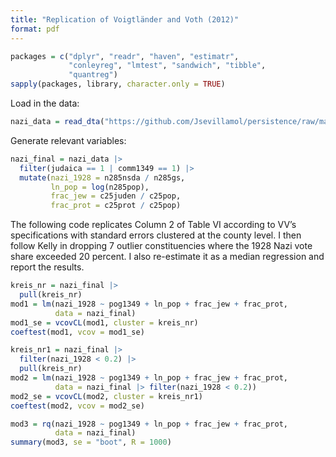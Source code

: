 ```yaml
---
title: "Replication of Voigtländer and Voth (2012)"
format: pdf
---
```


```r
packages = c("dplyr", "readr", "haven", "estimatr", 
             "conleyreg", "lmtest", "sandwich", "tibble",
             "quantreg")
sapply(packages, library, character.only = TRUE)
```

Load in the data:

```r
nazi_data = read_dta("https://github.com/Jsevillamol/persistence/raw/master/datasets/5_voigthlander_and_voth_2012_data/Dataset_QJE_Replicate_with_Cities.dta")
```

Generate relevant variables:

```r
nazi_final = nazi_data |>
  filter(judaica == 1 | comm1349 == 1) |>
  mutate(nazi_1928 = n285nsda / n285gs,
         ln_pop = log(n285pop),
         frac_jew = c25juden / c25pop,
         frac_prot = c25prot / c25pop)
```

The following code replicates Column 2 of Table VI according to VV's
specifications with standard errors clustered at the county level. I then
follow Kelly in dropping 7 outlier constituencies where the 1928 Nazi vote
share exceeded 20 percent. I also re-estimate it as a median regression
and report the results.

```r
kreis_nr = nazi_final |> 
  pull(kreis_nr)
mod1 = lm(nazi_1928 ~ pog1349 + ln_pop + frac_jew + frac_prot,
          data = nazi_final)
mod1_se = vcovCL(mod1, cluster = kreis_nr)
coeftest(mod1, vcov = mod1_se)

kreis_nr1 = nazi_final |> 
  filter(nazi_1928 < 0.2) |>
  pull(kreis_nr)
mod2 = lm(nazi_1928 ~ pog1349 + ln_pop + frac_jew + frac_prot,
          data = nazi_final |> filter(nazi_1928 < 0.2))
mod2_se = vcovCL(mod2, cluster = kreis_nr1)
coeftest(mod2, vcov = mod2_se)

mod3 = rq(nazi_1928 ~ pog1349 + ln_pop + frac_jew + frac_prot,
          data = nazi_final)
summary(mod3, se = "boot", R = 1000)
```

